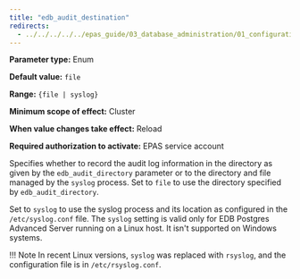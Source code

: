 ```yaml
---
title: "edb_audit_destination"
redirects:
  - ../../../../../epas_guide/03_database_administration/01_configuration_parameters/03_configuration_parameters_by_functionality/07_auditing_settings/11_edb_audit_destination #generated for docs/epas/reorg-role-use-case-mode
---
```


<div id="edb_audit_destination" class="registered_link"></div>

**Parameter type:** Enum

**Default value:** `file`

**Range:** `{file | syslog}`

**Minimum scope of effect:** Cluster

**When value changes take effect:** Reload

**Required authorization to activate:** EPAS service account

Specifies whether to record the audit log information in the directory as given by the `edb_audit_directory` parameter or to the directory and file managed by the `syslog` process. Set to `file` to use the directory specified by `edb_audit_directory`.

Set to `syslog` to use the syslog process and its location as configured in the `/etc/syslog.conf` file. The `syslog` setting is valid only for EDB Postgres Advanced Server running on a Linux host. It isn't supported on Windows systems.

!!! Note
    In recent Linux versions, `syslog` was replaced with `rsyslog`, and the configuration file is in `/etc/rsyslog.conf`.
